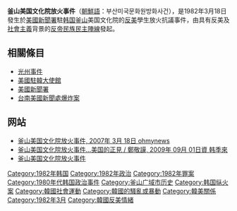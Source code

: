 {{Expand|time=2011-02-26}}
'''釜山美国文化院放火事件'''（[[朝鮮語|朝鮮語]]：부산미국문화원방화사건），是1982年3月18日發生於[[美國新聞署|美國新聞署]]駐[[韩国|韩国]][[釜山|釜山]]美国文化院的[[反美|反美]]學生放火抗議事件，由具有反美及[[社會主義|社會主義]]背景的[[反帝民族民主陣線|反帝民族民主陣線]]發起。

== 相關條目 ==
* [[光州事件|光州事件]]
* [[美國駐韓大使館|美國駐韓大使館]]
* [[美國新聞署|美國新聞署]]
* [[台南美國新聞處|台南美國新聞處爆炸案]]

== 网站 ==
* [http://www.ohmynews.com/articleview/article_view.asp?at_code=398602 釜山美国文化院放火事件, 2007年 3月 18日  ohmynews] {{Wayback|url=http://www.ohmynews.com/articleview/article_view.asp?at_code=398602 |date=20110614120802 }}
* [http://www.hani.co.kr/arti/society/society_general/374312.html 釜山美国文化院放火事件…美国的正見 / 鄭敬謨, 2009年 09月 01日資 韩季來] {{Wayback|url=http://www.hani.co.kr/arti/society/society_general/374312.html |date=20110614165745 }}
* [https://web.archive.org/web/20110716122559/http://pythagoras2.springnote.com/pages/2916382/ 釜山美国文化院放火事件]

{{韩国政治小作品}}
[[Category:1982年韩国|Category:1982年韩国]]
[[Category:1982年政治|Category:1982年政治]]
[[Category:1982年罪案|Category:1982年罪案]]
[[Category:1980年代韩国政治事件|Category:1980年代韩国政治事件]]
[[Category:釜山广域市历史|Category:釜山广域市历史]]
[[Category:韩国纵火案|Category:韩国纵火案]]
[[Category:韓國社會運動|Category:韓國社會運動]]
[[Category:韓國的騷亂或暴動|Category:韓國的騷亂或暴動]]
[[Category:韓美關係|Category:韓美關係]]
[[Category:1982年3月|Category:1982年3月]]
[[Category:韓國反美情緒|Category:韓國反美情緒]]